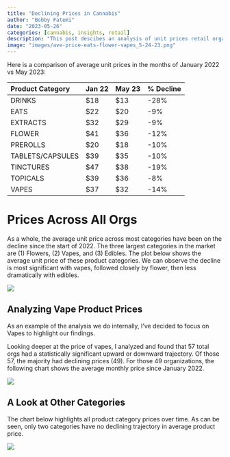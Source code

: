 ```yaml
---
title: "Declining Prices in Cannabis"
author: "Bobby Fatemi"
date: "2023-05-26"
categories: [cannabis, insights, retail]
description: "This post descibes an analysis of unit prices retail organizations, and focuses on prices of the three largest product categories in the cannabis market: Flower, Vape, and Edible products."
image: "images/ave-price-eats-flower-vapes_5-24-23.png"
---
```


Here is a comparison of average unit prices in the months of January
2022 vs May 2023:

| Product Category | Jan 22 | May 23 | \% Decline |
|:-----------------|:-------|:-------|:-----------|
| DRINKS           | \$18   | \$13   | -28%       |
| EATS             | \$22   | \$20   | -9%        |
| EXTRACTS         | \$32   | \$29   | -9%        |
| FLOWER           | \$41   | \$36   | -12%       |
| PREROLLS         | \$20   | \$18   | -10%       |
| TABLETS/CAPSULES | \$39   | \$35   | -10%       |
| TINCTURES        | \$47   | \$38   | -19%       |
| TOPICALS         | \$39   | \$36   | -8%        |
| VAPES            | \$37   | \$32   | -14%       |

# Prices Across All Orgs

As a whole, the average unit price across most categories have been on
the decline since the start of 2022. The three largest categories in the
market are (1) Flowers, (2) Vapes, and (3) Edibles. The plot below shows
the average unit price of these product categories. We can observe the
decline is most significant with vapes, followed closely by flower, then
less dramatically with edibles.

![](images/ave-price-eats-flower-vapes_5-24-23.png)

## Analyzing Vape Product Prices

As an example of the analysis we do internally, I've decided to focus on
Vapes to highlight our findings.

Looking deeper at the price of vapes, I analyzed and found that 57 total
orgs had a statistically significant upward or downward trajectory. Of
those 57, the majority had declining prices (49). For those 49
organizations, the following chart shows the average monthly price since
January 2022.

![](images/vapes_ave_price_decline_violin.png)

## A Look at Other Categories

The chart below highlights all product category prices over time. As can
be seen, only two categories have no declining trajectory in average
product price.

![](images/ave-price-all-categories_5-24-23.png)
